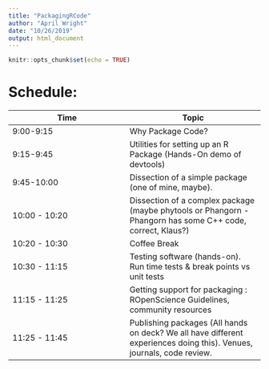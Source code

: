 ```yaml
---
title: "PackagingRCode"
author: "April Wright"
date: "10/26/2019"
output: html_document
---
```


```r
knitr::opts_chunk$set(echo = TRUE)
```

# Schedule:

| Time | Topic |
|------|-------|
| 9:00-9:15 | Why Package Code?  |
| 9:15-9:45 | Utilities for setting up an R Package (Hands-On demo of devtools) |
| 9:45-10:00 | Dissection of a simple package (one of mine, maybe). |
| 10:00 - 10:20 | Dissection of a complex package (maybe phytools or Phangorn - Phangorn has some C++ code, correct, Klaus?) |
| 10:20 - 10:30 | Coffee Break |
| 10:30 - 11:15 | Testing software (hands-on). Run time tests & break points vs unit tests |
| 11:15 - 11:25 | Getting support for packaging : ROpenScience Guidelines, community resources |
| 11:25 - 11:45 | Publishing packages (All hands on deck? We all have different experiences doing this). Venues, journals, code review. |
